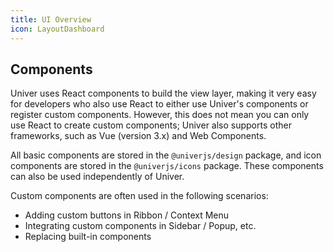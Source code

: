 ```yaml
---
title: UI Overview
icon: LayoutDashboard
---
```


## Components

Univer uses React components to build the view layer, making it very easy for developers who also use React to either use Univer's components or register custom components. However, this does not mean you can only use React to create custom components; Univer also supports other frameworks, such as Vue (version 3.x) and Web Components.

All basic components are stored in the `@univerjs/design` package, and icon components are stored in the `@univerjs/icons` package. These components can also be used independently of Univer.

Custom components are often used in the following scenarios:

- Adding custom buttons in Ribbon / Context Menu
- Integrating custom components in Sidebar / Popup, etc.
- Replacing built-in components
